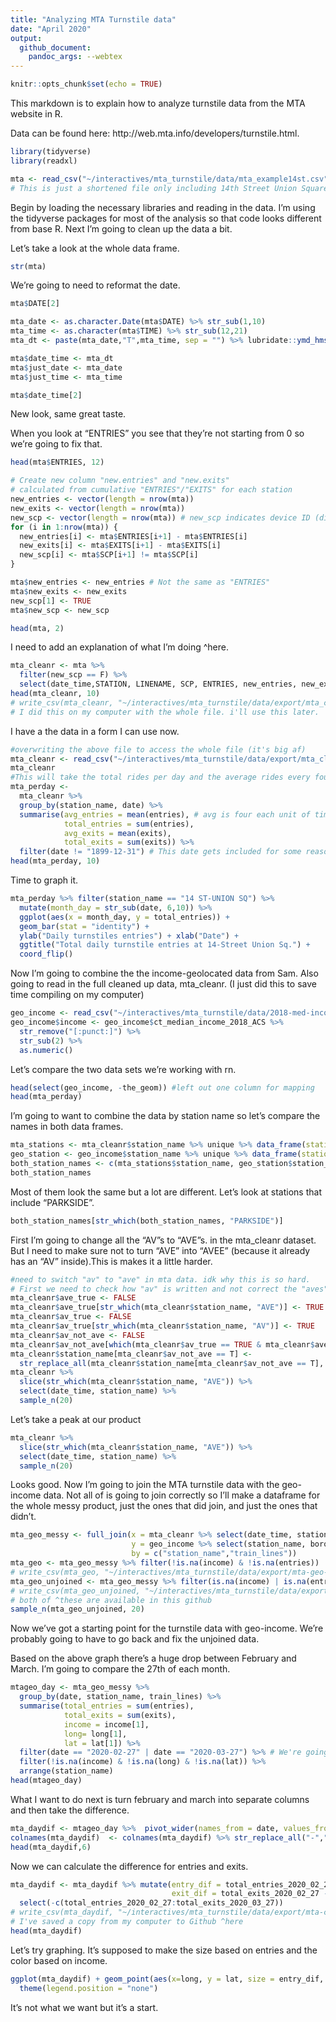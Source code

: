 ```yaml
---
title: "Analyzing MTA Turnstile data"
date: "April 2020"
output: 
  github_document:
    pandoc_args: --webtex
---
```


```r
knitr::opts_chunk$set(echo = TRUE)
```

This markdown is to explain how to analyze turnstile data from the MTA website in R. 

Data can be found here: http://web.mta.info/developers/turnstile.html. 

```r
library(tidyverse)
library(readxl)

mta <- read_csv("~/interactives/mta_turnstile/data/mta_example14st.csv") 
# This is just a shortened file only including 14th Street Union Square. You can find the full one in  /data. 
```

Begin by loading the necessary libraries and reading in the data. I'm using the tidyverse packages for most of the analysis so that code looks different from base R. Next I'm going to clean up the data a bit. 

Let's take a look at the whole data frame. 

```r
str(mta)
```

We're going to need to reformat the date. 

``` r
mta$DATE[2]

mta_date <- as.character.Date(mta$DATE) %>% str_sub(1,10)
mta_time <- as.character(mta$TIME) %>% str_sub(12,21)
mta_dt <- paste(mta_date,"T",mta_time, sep = "") %>% lubridate::ymd_hms()

mta$date_time <- mta_dt
mta$just_date <- mta_date
mta$just_time <- mta_time

mta$date_time[2]
```

New look, same great taste.

When you look at "ENTRIES" you see that they're not starting from 0 so we're going to fix that. 

``` r
head(mta$ENTRIES, 12)

# Create new column "new.entries" and "new.exits" 
# calculated from cumulative "ENTRIES"/"EXITS" for each station
new_entries <- vector(length = nrow(mta))
new_exits <- vector(length = nrow(mta))
new_scp <- vector(length = nrow(mta)) # new_scp indicates device ID (dif turnstile?)
for (i in 1:nrow(mta)) {
  new_entries[i] <- mta$ENTRIES[i+1] - mta$ENTRIES[i]
  new_exits[i] <- mta$EXITS[i+1] - mta$EXITS[i]
  new_scp[i] <- mta$SCP[i+1] != mta$SCP[i]
}

mta$new_entries <- new_entries # Not the same as "ENTRIES" 
mta$new_exits <- new_exits
new_scp[1] <- TRUE
mta$new_scp <- new_scp

head(mta, 2)
```
I need to add an explanation of what I'm doing ^here. 

```r
mta_cleanr <- mta %>%
  filter(new_scp == F) %>% 
  select(date_time,STATION, LINENAME, SCP, ENTRIES, new_entries, new_exits, just_date, just_time)
head(mta_cleanr, 10)
# write_csv(mta_cleanr, "~/interactives/mta_turnstile/data/export/mta_clean.csv")
# I did this on my computer with the whole file. i'll use this later. 
```

I have a the data in a form I can use now.

``` r
#overwriting the above file to access the whole file (it's big af)
mta_cleanr <- read_csv("~/interactives/mta_turnstile/data/export/mta_clean.csv")
mta_cleanr
#This will take the total rides per day and the average rides every four hours. 
mta_perday <-
  mta_cleanr %>%
  group_by(station_name, date) %>%
  summarise(avg_entries = mean(entries), # avg is four each unit of time data was collected, four hours
            total_entries = sum(entries),
            avg_exits = mean(exits),
            total_exits = sum(exits)) %>%
  filter(date != "1899-12-31") # This date gets included for some reason
head(mta_perday, 10)
```

Time to graph it. 
```r
mta_perday %>% filter(station_name == "14 ST-UNION SQ") %>%
  mutate(month_day = str_sub(date, 6,10)) %>%
  ggplot(aes(x = month_day, y = total_entries)) +
  geom_bar(stat = "identity") +
  ylab("Daily turnstiles entries") + xlab("Date") + 
  ggtitle("Total daily turnstile entries at 14-Street Union Sq.") +
  coord_flip() 
```

Now I'm going to combine the the income-geolocated data from Sam. Also going to read in the full cleaned up data, mta_cleanr. (I just did this to save time compiling on my computer)

```r
geo_income <- read_csv("~/interactives/mta_turnstile/data/2018-med-income-ACS_by_subway-station - 2018-med-income-ACS_by_subway-station.csv")
geo_income$income <- geo_income$ct_median_income_2018_ACS %>% 
  str_remove("[:punct:]") %>%
  str_sub(2) %>%
  as.numeric()
```
Let's compare the two data sets we're working with rn. 

```r
head(select(geo_income, -the_geom)) #left out one column for mapping
head(mta_perday)
```

I'm going to want to combine the data by station name so let's compare the names in both data frames.

```r
mta_stations <- mta_cleanr$station_name %>% unique %>% data_frame(station_name=.) 
geo_station <- geo_income$station_name %>% unique %>% data_frame(station_name=.)
both_station_names <- c(mta_stations$station_name, geo_station$station_name) %>% sort()
both_station_names
```

Most of them look the same but a lot are different. 
Let's look at stations that include "PARKSIDE".

```r
both_station_names[str_which(both_station_names, "PARKSIDE")] 
```

First I'm going to change all the "AV"s to "AVE"s. in the mta_cleanr dataset. But I need to make sure not to turn "AVE" into "AVEE" (because it already has an "AV" inside).This is makes it a little harder. 

```r
#need to switch "av" to "ave" in mta data. idk why this is so hard.
# First we need to check how "av" is written and not correct the "aves"
mta_cleanr$ave_true <- FALSE
mta_cleanr$ave_true[str_which(mta_cleanr$station_name, "AVE")] <- TRUE
mta_cleanr$av_true <- FALSE
mta_cleanr$av_true[str_which(mta_cleanr$station_name, "AV")] <- TRUE 
mta_cleanr$av_not_ave <- FALSE
mta_cleanr$av_not_ave[which(mta_cleanr$av_true == TRUE & mta_cleanr$ave_true == FALSE)] <- TRUE
mta_cleanr$station_name[mta_cleanr$av_not_ave == T] <-
  str_replace_all(mta_cleanr$station_name[mta_cleanr$av_not_ave == T], "AV", "AVE")
mta_cleanr %>% 
  slice(str_which(mta_cleanr$station_name, "AVE")) %>% 
  select(date_time, station_name) %>% 
  sample_n(20)
```
Let's take a peak at our product
```r
mta_cleanr %>% 
  slice(str_which(mta_cleanr$station_name, "AVE")) %>% 
  select(date_time, station_name) %>% 
  sample_n(20)
```
Looks good. Now I'm going to join the MTA turnstile data with the geo-income data. Not all of is going to join correctly so I'll make a dataframe for the whole messy product, just the ones that did join, and just the ones that didn't. 

```r
mta_geo_messy <- full_join(x = mta_cleanr %>% select(date_time, station_name, train_lines, entries, exits, date, time, scp),
                           y = geo_income %>% select(station_name, borough,train_lines, long, lat, income, service, unit), 
                           by = c("station_name","train_lines"))
mta_geo <- mta_geo_messy %>% filter(!is.na(income) & !is.na(entries))
# write_csv(mta_geo, "~/interactives/mta_turnstile/data/export/mta-geo-inc-joined.csv")
mta_geo_unjoined <- mta_geo_messy %>% filter(is.na(income) | is.na(entries))
# write_csv(mta_geo_unjoined, "~/interactives/mta_turnstile/data/export/mta-geo-inc-unjoined.csv")
# both of ^these are available in this github
sample_n(mta_geo_unjoined, 20)
```

Now we've got a starting point for the turnstile data with geo-income. We're probably going to have to go back and fix the unjoined data. 

Based on the above graph there's a huge drop between February and March. I'm going to compare the 27th of each month. 

```r
mtageo_day <- mta_geo_messy %>% 
  group_by(date, station_name, train_lines) %>%
  summarise(total_entries = sum(entries), 
            total_exits = sum(exits),
            income = income[1], 
            long= long[1], 
            lat = lat[1]) %>%
  filter(date == "2020-02-27" | date == "2020-03-27") %>% # We're going to compare these two days
  filter(!is.na(income) & !is.na(long) & !is.na(lat)) %>%
  arrange(station_name)
head(mtageo_day)
```

What I want to do next is turn february and march into separate columns and then take the difference.
```r
mta_daydif <- mtageo_day %>%  pivot_wider(names_from = date, values_from = c(total_entries, total_exits)) 
colnames(mta_daydif)  <- colnames(mta_daydif) %>% str_replace_all("-","_")  
head(mta_daydif,6)
```
Now we can calculate the difference for entries and exits. 
```r
mta_daydif <- mta_daydif %>% mutate(entry_dif = total_entries_2020_02_27 - total_entries_2020_03_27, 
                                    exit_dif = total_exits_2020_02_27 - total_exits_2020_03_27) %>%
  select(-c(total_entries_2020_02_27:total_exits_2020_03_27))
# write_csv(mta_daydif, "~/interactives/mta_turnstile/data/export/mta-compare27th-onlyhalf.csv") 
# I've saved a copy from my computer to Github ^here
head(mta_daydif)
```

Let's try graphing. It's supposed to make the size based on entries and the color based on income. 

```r
ggplot(mta_daydif) + geom_point(aes(x=long, y = lat, size = entry_dif, color = income, alpha = .1)) + 
  theme(legend.position = "none")
```

It's not what we want but it's a start. 

